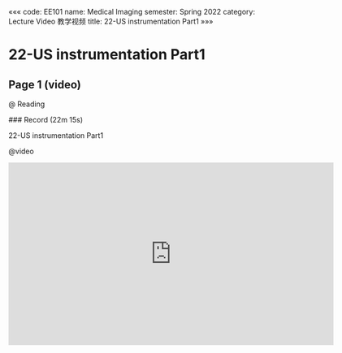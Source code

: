 «««
code: EE101
name: Medical Imaging
semester: Spring 2022
category: Lecture Video 教学视频
title: 22-US instrumentation Part1
»»»

# 22-US instrumentation Part1

## Page 1 (video)

@ Reading

<div class="markdown-body">
### Record (22m 15s)

22-US instrumentation Part1
</div>

@video

<iframe src="https://sbbrisk.com/e/5e1cxjz0219t.html" frameborder=0 marginwidth=0 marginheight=0 scrolling=no width=640 height=360 allowfullscreen></iframe>
